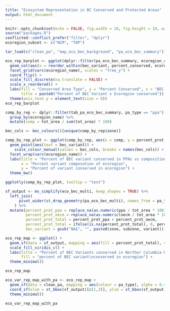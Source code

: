```yaml
---
title: "Ecosystem Representation in BC Conserved and Protected Areas"
output: html_document
---
```


```r
knitr::opts_chunk$set(echo = FALSE, fig.width = 10, fig.height = 10, warning = FALSE, message = FALSE)
source("packages.R")
conflicted::conflict_prefer("filter", "dplyr")
ecoregion_subset <- c("NCM", "TOP")
```

```r
tar_load(c("clean_pa", "map_eco_bec_background", "pa_eco_bec_summary"))
```



```r
eco_rep_barplot <- ggplot(dplyr::filter(pa_eco_bec_summary, ecoregion_code %in% ecoregion_subset)) +
  geom_col(aes(x = reorder_within(bec_variant, percent_conserved, ecoregion_name, fun = sum), y = percent_conserved, fill = pa_type)) +
  facet_grid(vars(ecoregion_name), scales = "free_y") +
  coord_flip() +
  scale_fill_discrete(na.translate = FALSE) +
  scale_x_reordered() +
  labs(fill = "Conserved Area Type", y = "Percent Conserved", x = "BEC Variant",
       title = paste0("Percent of BEC Variant x Ecoregion conserved")) +
  theme(axis.text.y = element_text(size = 8))
eco_rep_barplot
```

```r
comp_by_rep <- dplyr::filter(tab_pa_eco_bec_summary, pa_type == "ppa") %>%
  group_by(ecoregion_name) %>%
  mutate(comp = tot_area / sum(tot_area) * 100)

bec_cols <- bec_colours()[unique(comp_by_rep$zone)]

comp_by_rep_plot <- ggplot(comp_by_rep, aes(x = comp, y = percent_prot, colour = zone)) +
  geom_point(aes(text = bec_variant)) +
    scale_colour_manual(values = bec_cols, breaks = names(bec_cols)) +
  facet_wrap(vars(ecoregion_name)) +
  labs(title = "Percent of BEC variant conserved in PPAs vs composition in Ecoregions",
       x = "Percent variant composotion of ecoregion",
       y = "Percent of variant conserved in ecoregion") +
  theme_bw()

ggplotly(comp_by_rep_plot, tooltip = "text")
```

```r
sf_output <- ms_simplify(eco_bec_multi, keep_shapes = TRUE) %>%
  left_join(
      pivot_wider(st_drop_geometry(pa_eco_bec_multi), names_from = pa_type, values_from = pa_area)
    ) %>%
  mutate(percent_prot_ppa = replace_na(as.numeric(ppa / tot_area * 100), 0),
         percent_prot_oecm = replace_na(as.numeric(oecm / tot_area * 100), 0),
         percent_prot_total = percent_prot_ppa + percent_prot_oecm,
         percent_prot_total = ifelse(is.na(percent_prot_total), 0, percent_prot_total),
         bec_variant = gsub("NA$", "", paste0(zone, subzone, variant)))
```

```r
eco_rep_map <- ggplot() +
  geom_sf(data = sf_output, mapping = aes(fill = percent_prot_total), colour = NA) +
  scale_fill_viridis_c() +
  labs(title = "Percent of BEC Variants conserved in Norther Columbia Mountains and\nThompson Okanagan Plateau ecoregions",
       fill = "percent of BEC variant\nconserved in ecoregion") + 
  theme_minimal()

eco_rep_map
```

```r
eco_var_rep_map_with_pa <- eco_rep_map +
  geom_sf(data = clean_pa, mapping = aes(colour = pa_type), alpha = 0.4, size = 0.5) +
  coord_sf(xlim = st_bbox(sf_output)[c(1,3)], ylim = st_bbox(sf_output)[c(2,4)]) +
  theme_minimal()

eco_var_rep_map_with_pa
```
